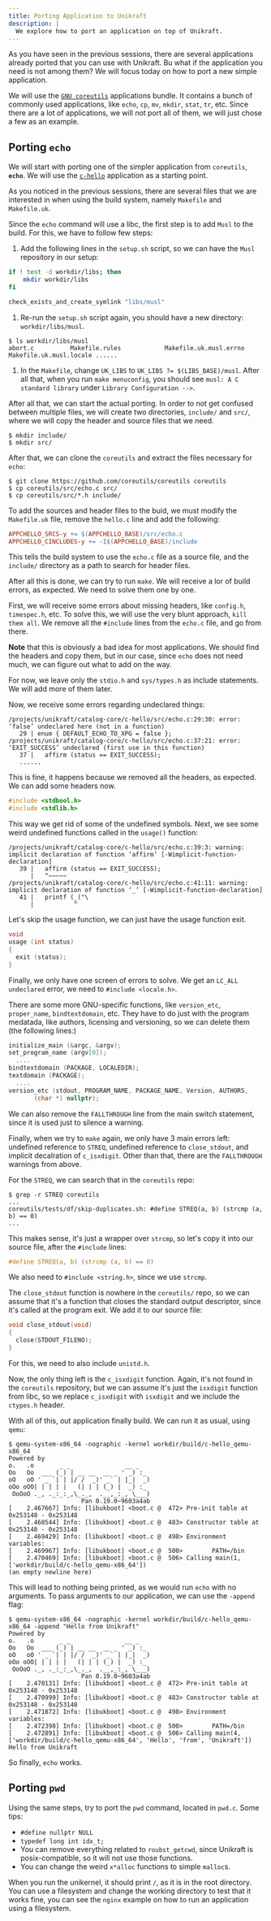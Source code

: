 ```yaml
---
title: Porting Application to Unikraft
description: |
  We explore how to port an application on top of Unikraft.
---
```


As you have seen in the previous sessions, there are several applications already ported that you can use with Unikraft.
Bu what if the application you need is not among them?
We will focus today on how to port a new simple application.

We will use the [`GNU coreutils`](https://github.com/coreutils/coreutils) applications bundle.
It contains a bunch of commonly used applications, like `echo`, `cp`, `mv`, `mkdir`, `stat`, `tr`, etc.
Since there are a lot of applications, we will not port all of them, we will just chose a few as an example.

## Porting `echo`

We will start with porting one of the simpler application from `coreutils`, **`echo`**.
We will use the [`c-hello`](https://github.com/unikraft/catalog-core/tree/main/c-hello) application as a starting point.

As you noticed in the previous sessions, there are several files that we are interested in when using the build system, namely `Makefile` and `Makefile.uk`.

Since the `echo` command will use a libc, the first step is to add `Musl` to the build.
For this, we have to follow few steps:

1. Add the following lines in the `setup.sh` script, so we can have the `Musl` repository in our setup:

```bash
if ! test -d workdir/libs; then
    mkdir workdir/libs
fi

check_exists_and_create_symlink "libs/musl"
```

1. Re-run the `setup.sh` script again, you should have a new directory: `workdir/libs/musl`.

```console
$ ls workdir/libs/musl
abort.c          Makefile.rules            Makefile.uk.musl.errno     Makefile.uk.musl.locale ......
```

1. In the `Makefile`, change `UK_LIBS` to `UK_LIBS ?= $(LIBS_BASE)/musl`.
   After all that, when you run `make menuconfig`, you should see `musl: A C standard library` under `Library Configuration -->`.

After all that, we can start the actual porting.
In order to not get confused between multiple files, we will create two directories, `include/` and `src/`, where we will copy the header and source files that we need.

```console
$ mkdir include/
$ mkdir src/
```

After that, we can clone the `coreutils` and extract the files necessary for `echo`:

```console
$ git clone https://github.com/coreutils/coreutils coreutils
$ cp coreutils/src/echo.c src/
$ cp coreutils/src/*.h include/
```

To add the sources and header files to the buid, we must modify the `Makefile.uk` file, remove the `hello.c` line and add the following:

```makefile
APPCHELLO_SRCS-y += $(APPCHELLO_BASE)/src/echo.c
APPCHELLO_CINCLUDES-y += -I$(APPCHELLO_BASE)/include
```

This tells the build system to use the `echo.c` file as a source file, and the `include/` directory as a path to search for header files.

After all this is done, we can try to run `make`.
We will receive a lor of build errors, as expected.
We need to solve them one by one.

First, we will receive some errors about missing headers, like `config.h`, `timespec.h`, etc.
To solve this, we will use the very blunt approach, `kill them all`.
We remove all the `#include` lines from the `echo.c` file, and go from there.

**Note** that this is obviously a bad idea for most applications.
We should find the headers and copy them, but in our case, since `echo` does not need much, we can figure out what to add on the way.

For now, we leave only the `stdio.h` and `sys/types.h` as include statements.
We will add more of them later.

Now, we receive some errors regarding undeclared things:

```text
/projects/unikraft/catalog-core/c-hello/src/echo.c:29:30: error: ‘false’ undeclared here (not in a function)
   29 | enum { DEFAULT_ECHO_TO_XPG = false };
/projects/unikraft/catalog-core/c-hello/src/echo.c:37:21: error: ‘EXIT_SUCCESS’ undeclared (first use in this function)
   37 |   affirm (status == EXIT_SUCCESS);
   ......
```

This is fine, it happens because we removed all the headers, as expected.
We can add some headers now.

```c
#include <stdbool.h>
#include <stdlib.h>
```

This way we get rid of some of the undefined symbols.
Next, we see some weird undefined functions called in the `usage()` function:

```text
/projects/unikraft/catalog-core/c-hello/src/echo.c:39:3: warning: implicit declaration of function ‘affirm’ [-Wimplicit-function-declaration]
   39 |   affirm (status == EXIT_SUCCESS);
      |   ^~~~~~
/projects/unikraft/catalog-core/c-hello/src/echo.c:41:11: warning: implicit declaration of function ‘_’ [-Wimplicit-function-declaration]
   41 |   printf (_("\
      |           ^
```

Let's skip the usage function, we can just have the usage function exit.

```c
void
usage (int status)
{
  exit (status);
}
```

Finally, we only have one screen of errors to solve.
We get an `LC_ALL undeclared` error, we need to `#include <locale.h>`.

There are some more GNU-specific functions, like `version_etc`, `proper_name`, `bindtextdomain`, etc.
They have to do just with the program medatada, like authors, licensing and versioning, so we can delete them (the following lines:)

```c
initialize_main (&argc, &argv);
set_program_name (argv[0]);
  ....
bindtextdomain (PACKAGE, LOCALEDIR);
textdomain (PACKAGE);
  ....
version_etc (stdout, PROGRAM_NAME, PACKAGE_NAME, Version, AUTHORS,
       (char *) nullptr);
```

We can also remove the `FALLTHROUGH` line from the main switch statement, since it is used just to silence a warning.

Finally, when we try to `make` again, we only have 3 main errors left: undefined reference to `STREQ`, undefined reference to `close_stdout`, and implicit decalration of `c_isxdigit`.
Other than that, there are the `FALLTHROUGH` warnings from above.

For the `STREQ`, we can search that in the `coreutils` repo:

```console
$ grep -r STREQ coreutils
...
coreutils/tests/df/skip-duplicates.sh: #define STREQ(a, b) (strcmp (a, b) == 0)
...
```

This makes sense, it's just a wrapper over `strcmp`, so let's copy it into our source file, after the `#include` lines:

```c
#define STREQ(a, b) (strcmp (a, b) == 0)
```

We also need to `#include <string.h>`, since we use `strcmp`.

The `close_stdout` function is nowhere in the `coreutils/` repo, so we can assume that it's a function that closes the standard output descriptor, since it's called at the program exit.
We add it to our source file:

```c
void close_stdout(void)
{
  close(STDOUT_FILENO);
}
```

For this, we need to also include `unistd.h`.

Now, the only thing left is the `c_isxdigit` function.
Again, it's not found in the `coreutils` repository, but we can assume it's just the `isxdigit` function from libc, so we replace `c_isxdigit` with `isxdigit` and we include the `ctypes.h` header.

With all of this, out application finally build.
We can run it as usual, using `qemu`:

```console
$ qemu-system-x86_64 -nographic -kernel workdir/build/c-hello_qemu-x86_64
Powered by
o.   .o       _ _               __ _
Oo   Oo  ___ (_) | __ __  __ _ ' _) :_
oO   oO ' _ `| | |/ /  _)' _` | |_|  _)
oOo oOO| | | | |   (| | | (_) |  _) :_
 OoOoO ._, ._:_:_,\_._,  .__,_:_, \___)
                    Pan 0.19.0~9603a4ab
[    2.467667] Info: [libukboot] <boot.c @  472> Pre-init table at 0x253148 - 0x253148
[    2.468544] Info: [libukboot] <boot.c @  483> Constructor table at 0x253148 - 0x253148
[    2.469429] Info: [libukboot] <boot.c @  498> Environment variables:
[    2.469967] Info: [libukboot] <boot.c @  500>        PATH=/bin
[    2.470469] Info: [libukboot] <boot.c @  506> Calling main(1, ['workdir/build/c-hello_qemu-x86_64'])
(an empty newline here)
```

This will lead to nothing being printed, as we would run `echo` with no arguments.
To pass arguments to our application, we can use the `-append` flag:

```console
$ qemu-system-x86_64 -nographic -kernel workdir/build/c-hello_qemu-x86_64 -append "Hello from Unikraft"
Powered by
o.   .o       _ _               __ _
Oo   Oo  ___ (_) | __ __  __ _ ' _) :_
oO   oO ' _ `| | |/ /  _)' _` | |_|  _)
oOo oOO| | | | |   (| | | (_) |  _) :_
 OoOoO ._, ._:_:_,\_._,  .__,_:_, \___)
                    Pan 0.19.0~9603a4ab
[    2.470131] Info: [libukboot] <boot.c @  472> Pre-init table at 0x253148 - 0x253148
[    2.470999] Info: [libukboot] <boot.c @  483> Constructor table at 0x253148 - 0x253148
[    2.471872] Info: [libukboot] <boot.c @  498> Environment variables:
[    2.472398] Info: [libukboot] <boot.c @  500>        PATH=/bin
[    2.472891] Info: [libukboot] <boot.c @  506> Calling main(4, ['workdir/build/c-hello_qemu-x86_64', 'Hello', 'from', 'Unikraft'])
Hello from Unikraft
```

So finally, `echo` works.

## Porting `pwd`

Using the same steps, try to port the `pwd` command, located in `pwd.c`.
Some tips:

* `#define nullptr NULL`
* `typedef long int idx_t;`
* You can remove everything related to `roubst_getcwd`, since Unikraft is posix-compatible, so it will not use those functions.
* You can change the weird `x*alloc` functions to simple `malloc`s.

When you run the unikernel, it should print `/`, as it is in the root directory.
You can use a filesystem and change the working directory to test that it works fine, you can see the `nginx` example on how to run an application using a filesystem.
